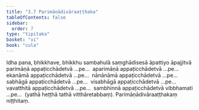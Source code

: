 ```yaml
---
title: "3.7 Parimāṇādivāraaṭṭhaka"
tableOfContents: false
sidebar:
  order: 7
type: "tipitaka"
basket: "vi"
book: "cula"
---
```



<DynamicBreadcrumb />

<Division number="180" book="cula" e="ch" v="4" p="172">

<Paragraph number="743" book="cula">
Idha pana, bhikkhave, bhikkhu sambahulā saṃghādisesā āpattiyo āpajjitvā parimāṇā appaṭicchādetvā …pe…  aparimāṇā appaṭicchādetvā …pe…  ekanāmā appaṭicchādetvā …pe…  nānānāmā appaṭicchādetvā …pe…  sabhāgā appaṭicchādetvā …pe…  visabhāgā appaṭicchādetvā …pe…  vavatthitā appaṭicchādetvā …pe…  sambhinnā appaṭicchādetvā vibbhamati …pe…  (yathā heṭṭhā tathā vitthāretabbaṃ).

</Paragraph>
</Division>

<Paragraph number="744" type="center" book="cula">
Parimāṇādivāraaṭṭhakaṃ niṭṭhitaṃ.
</Paragraph>